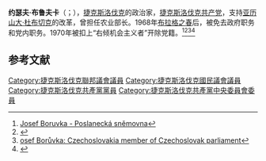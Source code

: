 '''约瑟夫·布鲁夫卡'''（{{lang-cs|Josef Borůvka}}；{{bd|1911年|12月18日|1979年|7月30日|catidx=J}}），[[捷克斯洛伐克|捷克斯洛伐克]]的政治家，[[捷克斯洛伐克共产党|捷克斯洛伐克共产党]]，支持[[亚历山大·杜布切克|亚历山大·杜布切克]]的改革，曾担任农业部长。1968年[[布拉格之春|布拉格之春]]后，被免去政府职务和党内职务。1970年被扣上“右倾机会主义者”开除党籍。<ref>[https://public.psp.cz/en/sqw/detail.sqw?id=740&org=282 Josef Boruvka - Poslanecká sněmovna]</ref><ref>{{Cite web |url=http://biography.hiu.cas.cz/Personal/index.php/BOR%C5%AEVKA_Josef_18.12.1911-30.7.1979 |title=BORŮVKA Josef 18.12.1911-30.7.1979 – Personal |access-date=2020-12-21 |archive-date=2021-07-31 |archive-url=https://web.archive.org/web/20210731114500/http://biography.hiu.cas.cz/Personal/index.php/BOR%C5%AEVKA_Josef_18.12.1911-30.7.1979 |dead-url=no }}</ref><ref>[https://peoplepill.com/people/josef-boruvka/ osef Borůvka: Czechoslovakia member of Czechoslovak parliament]</ref><ref>{{Cite web |url=https://search.mlp.cz/cz/osoby/boruvka-josef/1123471/#/ak_od=key-eq:1123471&ak_o=key-eq:1123471 |title=Borůvka, Josef - Městská knihovna v Praze |access-date=2020-12-21 |archive-date=2021-06-25 |archive-url=https://web.archive.org/web/20210625065848/https://search.mlp.cz/cz/osoby/boruvka-josef/1123471/#/ak_od=key-eq:1123471&ak_o=key-eq:1123471 |dead-url=no }}</ref>

== 参考文献 ==
{{Reflist}}

[[Category:捷克斯洛伐克聯邦議會議員|Category:捷克斯洛伐克聯邦議會議員]]
[[Category:捷克斯洛伐克國民議會議員|Category:捷克斯洛伐克國民議會議員]]
[[Category:捷克斯洛伐克共產黨黨員|Category:捷克斯洛伐克共產黨黨員]]
[[Category:捷克斯洛伐克共產黨中央委員會委員|Category:捷克斯洛伐克共產黨中央委員會委員]]